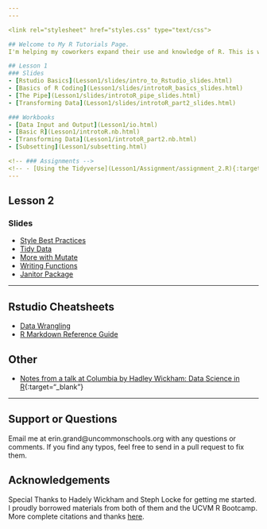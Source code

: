 ```yaml
---
---

<link rel="stylesheet" href="styles.css" type="text/css">

## Welcome to My R Tutorials Page.
I'm helping my coworkers expand their use and knowledge of R. This is will be the main resource for putting my materials until I find a different place.

## Lesson 1
### Slides
- [Rstudio Basics](Lesson1/slides/intro_to_Rstudio_slides.html)
- [Basics of R Coding](Lesson1/slides/introtoR_basics_slides.html)
- [The Pipe](Lesson1/slides/introtoR_pipe_slides.html)
- [Transforming Data](Lesson1/slides/introtoR_part2_slides.html)

### Workbooks
- [Data Input and Output](Lesson1/io.html)
- [Basic R](Lesson1/introtoR.nb.html)
- [Transforming Data](Lesson1/introtoR_part2.nb.html)
- [Subsetting](Lesson1/subsetting.html)

<!-- ### Assignments -->
<!-- - [Using the Tidyverse](Lesson1/Assignment/assignment_2.R){:target="_blank"} -->
---
```


## Lesson 2
### Slides
- [Style Best Practices](Lesson2/best_practices.html)
- [Tidy Data](Lesson2/slides/tidy-data-slides.html)
- [More with Mutate](Lesson2/slides/mutate_review.html)
- [Writing Functions](Lesson2/slides/writing_functions_slides.html)
- [Janitor Package](Lesson2/slides/janitor.html)

---

## Rstudio Cheatsheets
<!-- - [Base R](http://github.com/rstudio/cheatsheets/raw/master/source/pdfs/base-r.pdf)
- [Rstudio IDE](https://www.rstudio.com/wp-content/uploads/2016/01/rstudio-IDE-cheatsheet.pdf)
<!-- - [Data Import](https://github.com/rstudio/cheatsheets/raw/master/source/pdfs/data-import-cheatsheet.pdf){:target="_blank"} -->
- [Data Wrangling](https://www.rstudio.com/wp-content/uploads/2015/02/data-wrangling-cheatsheet.pdf)
- [R Markdown Reference Guide](https://www.rstudio.com/wp-content/uploads/2015/03/rmarkdown-reference.pdf)

## Other
- [Notes from a talk at Columbia by Hadley Wickham: Data Science in R](hadley_notes.nb.html){:target="_blank"}

---
## Support or Questions
Email me at erin.grand@uncommonschools.org with any questions or comments. If you find any typos, feel free to send in a pull request to fix them. 

## Acknowledgements
Special Thanks to Hadely Wickham and Steph Locke for getting me started. I proudly borrowed materials from both of them and the UCVM R Bootcamp. More complete citations and thanks [here](acknowledgements.html).

